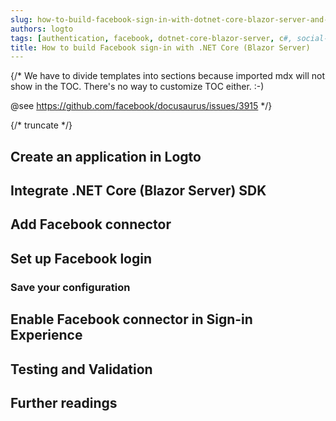 ```yaml
---
slug: how-to-build-facebook-sign-in-with-dotnet-core-blazor-server-and-logto
authors: logto
tags: [authentication, facebook, dotnet-core-blazor-server, c#, social-sign-in, sign-in, login]
title: How to build Facebook sign-in with .NET Core (Blazor Server)
---
```


{/*
  We have to divide templates into sections because imported mdx will not show in the TOC.
  There's no way to customize TOC either. :-)

  @see https://github.com/facebook/docusaurus/issues/3915
*/}



{/* truncate */}

<Intro connector={connector} sdk=".NET Core (Blazor Server)" link="https://learn.microsoft.com/en-us/aspnet/core/blazor/hosting-models#blazor-server" />

## Create an application in Logto

<CreateApplication type="Traditional web" framework=".NET Core (Blazor Server)" />

## Integrate .NET Core (Blazor Server) SDK

<IntegrateSdk />

## Add Facebook connector

<AddSocialConnector connector={connector} framework=".NET Core (Blazor Server)" />

## Set up Facebook login

<ConnectorGuide />

### Save your configuration

<SaveYourConfiguration connector={connector} />

## Enable Facebook connector in Sign-in Experience

<EnableSocialConnector connector={connector} />

## Testing and Validation

<TestingAndValidation connector={connector} sdk=".NET Core (Blazor Server)" />

## Further readings

<FurtherReadings />
